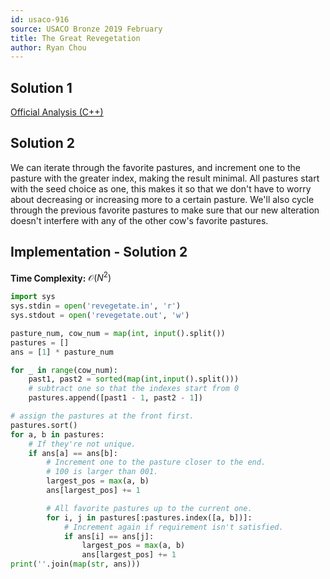 ```yaml
---
id: usaco-916
source: USACO Bronze 2019 February
title: The Great Revegetation
author: Ryan Chou
---
```

## Solution 1
[Official Analysis (C++)](http://www.usaco.org/current/data/sol_revegetate_bronze_feb19.html)

## Solution 2
We can iterate through the favorite pastures, and increment one to the pasture with the greater index, making the result minimal. All pastures start with 
the seed choice as one, this makes it so that we don't have to worry about decreasing or increasing more to a certain pasture. We'll also cycle through the 
previous favorite pastures to make sure that our new alteration doesn't interfere with any of the other cow's favorite pastures.

## Implementation - Solution 2
**Time Complexity:** $\mathcal{O}(N^2)$

<LanguageSection>
<PySection>

```py
import sys
sys.stdin = open('revegetate.in', 'r')
sys.stdout = open('revegetate.out', 'w')

pasture_num, cow_num = map(int, input().split())
pastures = []
ans = [1] * pasture_num

for _ in range(cow_num):
	past1, past2 = sorted(map(int,input().split()))
	# subtract one so that the indexes start from 0
	pastures.append([past1 - 1, past2 - 1])

# assign the pastures at the front first.
pastures.sort()
for a, b in pastures:
	# If they're not unique.
	if ans[a] == ans[b]:
		# Increment one to the pasture closer to the end.
		# 100 is larger than 001.
		largest_pos = max(a, b)
		ans[largest_pos] += 1

		# All favorite pastures up to the current one.
		for i, j in pastures[:pastures.index([a, b])]:
			# Increment again if requirement isn't satisfied.
			if ans[i] == ans[j]:
				largest_pos = max(a, b)
				ans[largest_pos] += 1
print(''.join(map(str, ans)))
```

</PySection>
</LanguageSection>
